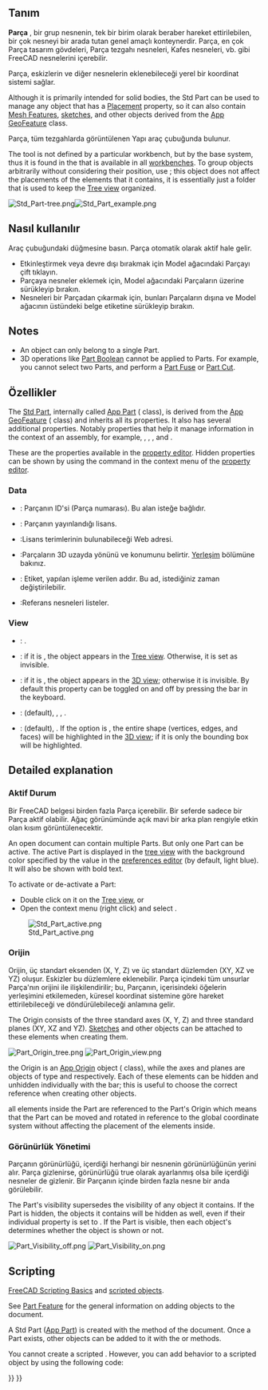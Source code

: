 <languages/>

{{Docnav
|
|[[Part_CoordinateSystem|Part CoordinateSystem]]
|[[Std_Base|Std Base]]
|IconL=
|IconR=Part_CoordinateSystem.svg
|IconC=Freecad.svg
}}

<div class="mw-translate-fuzzy">
{{GuiCommand/tr
|Name=Std Part
|Name/tr=Parça Oluştur
|MenuLocation=None
|Workbenches=Hepsi
|Version=0.17
|SeeAlso=[[Std Group|Grup Oluştur]], [[PartDesign Body|Cisim Oluştur]]
}}
</div>

<span id="Description"></span>
== Tanım ==

<div class="mw-translate-fuzzy">
'''Parça''' , bir grup nesnenin, tek bir birim olarak beraber hareket ettirilebilen, bir çok nesneyi bir arada tutan genel amaçlı konteynerdir. Parça, en çok Parça tasarım gövdeleri, Parça tezgahı nesneleri, Kafes nesneleri, vb. gibi FreeCAD nesnelerini içerebilir.
</div>

<div class="mw-translate-fuzzy">
Parça, eskizlerin ve diğer nesnelerin eklenebileceği yerel bir koordinat sistemi sağlar.
</div>

Although it is primarily intended for solid bodies, the Std Part can be used to manage any object that has a [[Placement|Placement]] property, so it can also contain [[Mesh_Feature|Mesh Features]], [[Sketch|sketches]], and other objects derived from the [[App_GeoFeature|App GeoFeature]] class.

<div class="mw-translate-fuzzy">
Parça, tüm tezgahlarda görüntülenen Yapı araç çubuğunda bulunur.
</div>

The {{Button|[[File:Std_Part.svg|16px]] [[Std_Part|Std Part]]}} tool is not defined by a particular workbench, but by the base system, thus it is found in the {{MenuCommand|structure toolbar}} that is available in all [[Workbenches|workbenches]]. To group objects arbitrarily without considering their position, use {{Button|[[File:Std_Group.svg|16px]] [[Std_Group|Std Group]]}}; this object does not affect the placements of the elements that it contains, it is essentially just a folder that is used to keep the [[Tree_view|Tree view]] organized.

[[File:Std Part-tree.png]][[File:Std Part example.png]]

{{Caption|Left: elements inside a Std Part in the [[Tree_view|Tree view]]. Right: objects positioned in space, referred to the Origin of the Std Part.}}

<span id="Usage"></span>
<div class="mw-translate-fuzzy">
== Nasıl kullanılır ==
</div>

<div class="mw-translate-fuzzy">
Araç çubuğundaki {{KEY|[[Image:Std Part.png|24px]] '''Parça'''}} düğmesine basın. Parça otomatik olarak aktif hale gelir.
*Etkinleştirmek veya devre dışı bırakmak için Model ağacındaki Parçayı çift tıklayın.
*Parçaya nesneler eklemek için, Model ağacındaki Parçaların üzerine sürükleyip bırakın.
*Nesneleri bir Parçadan çıkarmak için, bunları Parçaların dışına ve Model ağacının üstündeki belge etiketine sürükleyip bırakın.
</div>

== Notes ==

* An object can only belong to a single Part.
* 3D operations like [[Part_Boolean|Part Boolean]] cannot be applied to Parts. For example, you cannot select two Parts, and perform a [[Part_Fuse|Part Fuse]] or [[Part_Cut|Part Cut]].

<span id="Properties"></span>
== Özellikler ==

The [[Std_Part|Std Part]], internally called [[App_Part|App Part]] ({{incode|App::Part}} class), is derived from the [[App_GeoFeature|App GeoFeature]] ({{incode|App::GeoFeature}} class) and inherits all its properties. It also has several additional properties. Notably properties that help it manage information in the context of an assembly, for example, {{PropertyData|Type}}, {{PropertyData|Id}}, {{PropertyData|License}}, {{PropertyData|LicenseURL}} and {{PropertyData|Group}}.

These are the properties available in the [[Property_editor|property editor]]. Hidden properties can be shown by using the {{MenuCommand|Show all}} command in the context menu of the [[Property_editor|property editor]].

=== Data ===

{{TitleProperty|Base}}

<div class="mw-translate-fuzzy">
* {{PropertyData|Id}}: Parçanın ID'si (Parça numarası). Bu alan isteğe bağlıdır.
* {{PropertyData|License}}: Parçanın yayınlandığı lisans.
* {{PropertyData|License URL}}:Lisans terimlerinin bulunabileceği Web adresi.
* {{PropertyData|Placement}}:Parçaların 3D uzayda yönünü ve konumunu belirtir. [[Placement|Yerleşim]] bölümüne bakınız.
* {{PropertyData|Label}}: Etiket, yapılan işleme verilen addır. Bu ad, istediğiniz zaman değiştirilebilir.
* {{PropertyData|Group}}:Referans nesneleri listeler.
</div>

=== View ===

{{TitleProperty|Display Options}}

* {{PropertyView|Display Mode|Enumeration}}: {{value|Group}}.
* {{PropertyView|Show In Tree|Bool}}: if it is {{TRUE}}, the object appears in the [[Tree_view|Tree view]]. Otherwise, it is set as invisible.
* {{PropertyView|Visibility|Bool}}: if it is {{TRUE}}, the object appears in the [[3D_view|3D view]]; otherwise it is invisible. By default this property can be toggled on and off by pressing the {{KEY|Space}} bar in the keyboard.

{{TitleProperty|Selection}}

* {{PropertyView|On Top When Selected|Enumeration}}: {{value|Disabled}} (default), {{value|Enabled}}, {{value|Object}}, {{value|Element}}.
* {{PropertyView|Selection Style|Enumeration}}: {{value|Shape}} (default), {{value|BoundBox}}. If the option is {{value|Shape}}, the entire shape (vertices, edges, and faces) will be highlighted in the [[3D_view|3D view]]; if it is {{value|BoundBox}} only the bounding box will be highlighted.

== Detailed explanation ==

<span id="Active_status"></span>
<div class="mw-translate-fuzzy">
=== Aktif Durum ===
Bir FreeCAD belgesi birden fazla Parça içerebilir. Bir seferde sadece bir Parça aktif olabilir. Ağaç görünümünde açık mavi bir arka plan rengiyle etkin olan kısım görüntülenecektir.
</div>

An open document can contain multiple Parts. But only one Part can be active. The active Part is displayed in the [[Tree_view|tree view]] with the background color specified by the {{MenuCommand|Active container}} value in the [[Preferences_Editor#Colors|preferences editor]] (by default, light blue). It will also be shown with bold text.

To activate or de-activate a Part:
* Double click on it on the [[Tree_view|Tree view]], or
* Open the context menu (right click) and select {{MenuCommand|Active object}}.

[[File:Std_Part_active.png]]

{{Caption|Document with two Std Parts, of which the second one is active.}}

<span id="Origin"></span>
<div class="mw-translate-fuzzy">
=== Orijin ===
Orijin, üç standart eksenden (X, Y, Z) ve üç standart düzlemden (XY, XZ ve YZ) oluşur. Eskizler bu düzlemlere eklenebilir. Parça içindeki tüm unsurlar Parça'nın orijini ile ilişkilendirilir; bu, Parçanın, içerisindeki öğelerin yerleşimini etkilemeden, küresel koordinat sistemine göre hareket ettirilebileceği ve döndürülebileceği anlamına gelir.
</div>

The Origin consists of the three standard axes (X, Y, Z) and three standard planes (XY, XZ and YZ). [[Sketch|Sketches]] and other objects can be attached to these elements when creating them.

[[File:Part_Origin_tree.png]] [[File:Part_Origin_view.png]]

{{Caption|Left: Part Origin in the [[Tree_view|Tree view]]. Right: representation of the Origin elements in the [[3D_view|3D view]].}}

{{Emphasis|Note:}} the Origin is an [[App_OriginGroupExtension|App Origin]] object ({{incode|App::Origin}} class), while the axes and planes are objects of type {{incode|App::Line}} and {{incode|App::Plane}} respectively. Each of these elements can be hidden and unhidden individually with the {{KEY|Space}} bar; this is useful to choose the correct reference when creating other objects.

{{Emphasis|Note 2:}} all elements inside the Part are referenced to the Part's Origin which means that the Part can be moved and rotated in reference to the global coordinate system without affecting the placement of the elements inside.

<span id="Visibility_Management"></span>
<div class="mw-translate-fuzzy">
=== Görünürlük Yönetimi ===
Parçanın görünürlüğü, içerdiği herhangi bir nesnenin görünürlüğünün yerini alır. Parça gizlenirse, görünürlüğü true olarak ayarlanmış olsa bile içerdiği nesneler de gizlenir. Bir Parçanın içinde birden fazla nesne bir anda görülebilir.
</div>

The Part's visibility supersedes the visibility of any object it contains. If the Part is hidden, the objects it contains will be hidden as well, even if their individual {{PropertyView|Visibility}} property is set to {{TRUE}}. If the Part is visible, then each object's {{PropertyView|Visibility}} determines whether the object is shown or not.

[[File:Part_Visibility_off.png]] [[File:Part_Visibility_on.png]]
{{Caption|The visibility of the Std Part determines whether the objects grouped under it are shown in the [[3D_view|3D view]] or not. Left: the Part is hidden, so none of the objects will be shown in the [[3D_view|3D view]]. Right: the Part is visible, so each object controls its own visibility.}}

== Scripting ==

{{Emphasis|See also:}} [[FreeCAD_Scripting_Basics|FreeCAD Scripting Basics]] and [[Scripted_objects|scripted objects]].

See [[Part_Feature|Part Feature]] for the general information on adding objects to the document.

A Std Part ([[App_Part|App Part]]) is created with the {{incode|addObject()}} method of the document. Once a Part exists, other objects can be added to it with the {{incode|addObject()}} or {{incode|addObjects()}} methods.

{{Code|code=
import FreeCAD as App

doc = App.newDocument()
part = App.ActiveDocument.addObject("App::Part", "Part")

obj1 = App.ActiveDocument.addObject("PartDesign::Body", "Body")
obj2 = App.ActiveDocument.addObject("Part::Box", "Box")

part.addObjects([obj1, obj2])
App.ActiveDocument.recompute()
}}

You cannot create a scripted {{incode|App::Part}}. However, you can add {{incode|App::Part}} behavior to a scripted {{incode|Part::FeaturePython}} object by using the following code:

{{Code|code=
class MyGroup(object):
    def __init__(self, obj=None):
        self.Object = obj
        if obj:
            self.attach(obj)

    def dumps(self):
        return

    def loads(self, _state):
        return

    def attach(self, obj):
        obj.addExtension("App::OriginGroupExtensionPython")
        obj.Origin = FreeCAD.ActiveDocument.addObject("App::Origin", "Origin")

    def onDocumentRestored(self, obj):
        self.Object = obj

class ViewProviderMyGroup(object):
    def __init__(self, vobj=None):
        if vobj:
            vobj.Proxy = self
            self.attach(vobj)
        else:
            self.ViewObject = None

    def attach(self, vobj):
        vobj.addExtension("Gui::ViewProviderOriginGroupExtensionPython")
        self.ViewObject = vobj

    def dumps(self):
        return None

    def loads(self, _state):
        return None

App.ActiveDocument.addObject("Part::FeaturePython",
                             "Group",
                             MyGroup(),
                             ViewProviderMyGroup(),
                             True)
}}


{{Docnav
|
|[[Part_CoordinateSystem|Part CoordinateSystem]]
|[[Std_Base|Std Base]]
|IconL=
|IconR=Part_CoordinateSystem.svg
|IconC=Freecad.svg
}}

{{Std_Base_navi{{#translation:}}}}
{{Userdocnavi{{#translation:}}}}